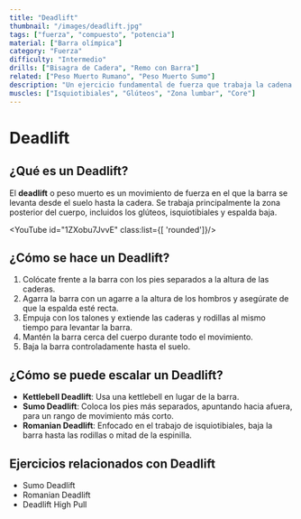 ```yaml
---
title: "Deadlift"
thumbnail: "/images/deadlift.jpg"
tags: ["fuerza", "compuesto", "potencia"]
material: ["Barra olímpica"]
category: "Fuerza"
difficulty: "Intermedio"
drills: ["Bisagra de Cadera", "Remo con Barra"]
related: ["Peso Muerto Rumano", "Peso Muerto Sumo"]
description: "Un ejercicio fundamental de fuerza que trabaja la cadena posterior, incluyendo los isquiotibiales, glúteos y la zona lumbar."
muscles: ["Isquiotibiales", "Glúteos", "Zona lumbar", "Core"]
---
```


# Deadlift
## ¿Qué es un Deadlift?  
  El **deadlift** o peso muerto es un movimiento de fuerza en el que la barra se levanta desde el suelo hasta la cadera. Se trabaja principalmente la zona posterior del cuerpo, incluidos los glúteos, isquiotibiales y espalda baja.

<YouTube id="1ZXobu7JvvE" class:list={[ 'rounded']}/>

## ¿Cómo se hace un Deadlift?
  1. Colócate frente a la barra con los pies separados a la altura de las caderas.
  2. Agarra la barra con un agarre a la altura de los hombros y asegúrate de que la espalda esté recta.
  3. Empuja con los talones y extiende las caderas y rodillas al mismo tiempo para levantar la barra.
  4. Mantén la barra cerca del cuerpo durante todo el movimiento.
  5. Baja la barra controladamente hasta el suelo.


## ¿Cómo se puede escalar un Deadlift?
  - **Kettlebell Deadlift**: Usa una kettlebell en lugar de la barra.
  - **Sumo Deadlift**: Coloca los pies más separados, apuntando hacia afuera, para un rango de movimiento más corto.
  - **Romanian Deadlift**: Enfocado en el trabajo de isquiotibiales, baja la barra hasta las rodillas o mitad de la espinilla.

## Ejercicios relacionados con Deadlift  
  - Sumo Deadlift
  - Romanian Deadlift
  - Deadlift High Pull